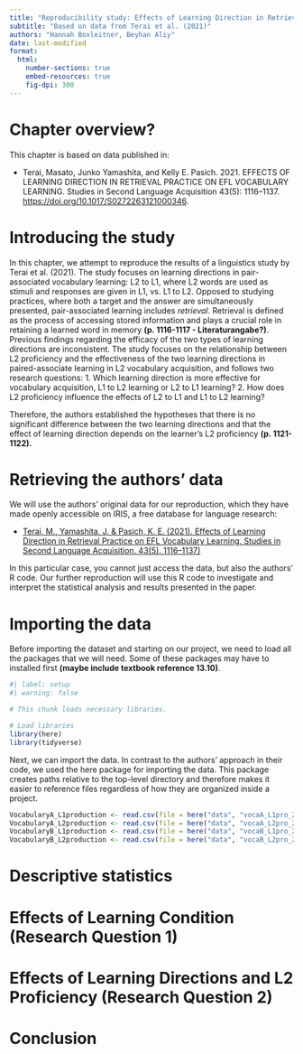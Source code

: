 ```yaml
---
title: "Reproducibility study: Effects of Learning Direction in Retrieval Practice on EFL Vocabulary Learning"
subtitle: "Based on data from Terai et al. (2021)"
authors: "Hannah Boxleitner, Beyhan Aliy"
date: last-modified
format:
  html:
    number-sections: true
    embed-resources: true
    fig-dpi: 300
---
```


# Chapter overview?

This chapter is based on data published in:

-   Terai, Masato, Junko Yamashita, and Kelly E. Pasich. 2021. EFFECTS OF LEARNING DIRECTION IN RETRIEVAL PRACTICE ON EFL VOCABULARY LEARNING. Studies in Second Language Acquisition 43(5): 1116–1137. <https://doi.org/10.1017/S0272263121000346>.

# Introducing the study

In this chapter, we attempt to reproduce the results of a linguistics study by Terai et al. (2021). The study focuses on learning directions in pair-associated vocabulary learning: L2 to L1, where L2 words are used as stimuli and responses are given in L1, vs. L1 to L2. Opposed to studying practices, where both a target and the answer are simultaneously presented, pair-associated learning includes *retrieval*. Retrieval is defined as the process of accessing stored information and plays a crucial role in retaining a learned word in memory **(p. 1116-1117 - Literaturangabe?)**. Previous findings regarding the efficacy of the two types of learning directions are inconsistent. The study focuses on the relationship between L2 proficiency and the effectiveness of the two learning directions in paired-associate learning in L2 vocabulary acquisition, and follows two research questions: 1. Which learning direction is more effective for vocabulary acquisition, L1 to L2 learning or L2 to L1 learning? 2. How does L2 proficiency influence the effects of L2 to L1 and L1 to L2 learning?

Therefore, the authors established the hypotheses that there is no significant difference between the two learning directions and that the effect of learning direction depends on the learner’s L2 proficiency **(p. 1121-1122).**

# Retrieving the authors' data

We will use the authors' original data for our reproduction, which they have made openly accessible on IRIS, a free database for language research:

-   [Terai, M., Yamashita, J. & Pasich, K. E. (2021). Effects of Learning Direction in Retrieval Practice on EFL Vocabulary Learning. Studies in Second Language Acquisition. 43(5). 1116–1137)](https://www.iris-database.org/search/?s_publicationAPAInlineReference=Terai%20et%20al.%20(2021))

In this particular case, you cannot just access the data, but also the authors' R code. Our further reproduction will use this R code to investigate and interpret the statistical analysis and results presented in the paper.

# Importing the data

Before importing the dataset and starting on our project, we need to load all the packages that we will need. Some of these packages may have to installed first **(maybe include textbook reference 13.10)**.

```r
#| label: setup
#| warning: false

# This chunk loads necessary libraries.

# Load libraries
library(here)
library(tidyverse)

```

Next, we can import the data. In contrast to the authors' approach in their code, we used the here package for importing the data. This package creates paths relative to the top-level directory and therefore makes it easier to reference files regardless of how they are organized inside a project.

```r
VocabularyA_L1production <- read.csv(file = here("data", "vocaA_L1pro_20210313.csv"))
VocabularyA_L2production <- read.csv(file = here("data", "vocaA_L2pro_20210313.csv"))
VocabularyB_L1production <- read.csv(file = here("data", "vocaB_L1pro_20210313.csv"))
VocabularyB_L2production <- read.csv(file = here("data", "vocaB_L2pro_20210313.csv"))
```

# Descriptive statistics

# Effects of Learning Condition (Research Question 1)

# Effects of Learning Directions and L2 Proficiency (Research Question 2)

# Conclusion
